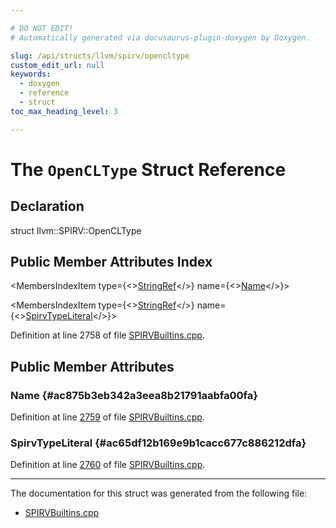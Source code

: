 ```yaml
---

# DO NOT EDIT!
# Automatically generated via docusaurus-plugin-doxygen by Doxygen.

slug: /api/structs/llvm/spirv/opencltype
custom_edit_url: null
keywords:
  - doxygen
  - reference
  - struct
toc_max_heading_level: 3

---
```





# The `OpenCLType` Struct Reference

<DoxygenPage pluginConfig={pluginConfig}>



## Declaration

<CodeBlock>struct llvm::SPIRV::OpenCLType</CodeBlock>

## Public Member Attributes Index

<MembersIndex>

<MembersIndexItem
  type={<><a href="/docs/api/classes/llvm/stringref">StringRef</a></>}
  name={<><a href="#ac875b3eb342a3eea8b21791aabfa00fa">Name</a></>}>
</MembersIndexItem>

<MembersIndexItem
  type={<><a href="/docs/api/classes/llvm/stringref">StringRef</a></>}
  name={<><a href="#ac65df12b169e9b1cacc677c886212dfa">SpirvTypeLiteral</a></>}>
</MembersIndexItem>

</MembersIndex>


Definition at line 2758 of file <a href="/docs/api/files/lib/lib/target/lib/target/spirv/spirvbuiltins-cpp">SPIRVBuiltins.cpp</a>.

<SectionDefinition>

## Public Member Attributes

### Name {#ac875b3eb342a3eea8b21791aabfa00fa}

<MemberDefinition
  prototype="StringRef llvm::SPIRV::OpenCLType::Name">

Definition at line <a href="/docs/api/files/lib/lib/target/lib/target/spirv/spirvbuiltins-cpp/#l02759">2759</a> of file <a href="/docs/api/files/lib/lib/target/lib/target/spirv/spirvbuiltins-cpp">SPIRVBuiltins.cpp</a>.
</MemberDefinition>

### SpirvTypeLiteral {#ac65df12b169e9b1cacc677c886212dfa}

<MemberDefinition
  prototype="StringRef llvm::SPIRV::OpenCLType::SpirvTypeLiteral">

Definition at line <a href="/docs/api/files/lib/lib/target/lib/target/spirv/spirvbuiltins-cpp/#l02760">2760</a> of file <a href="/docs/api/files/lib/lib/target/lib/target/spirv/spirvbuiltins-cpp">SPIRVBuiltins.cpp</a>.
</MemberDefinition>

</SectionDefinition>

<hr/>

The documentation for this struct was generated from the following file:

<ul>
<li><a href="/docs/api/files/lib/lib/target/lib/target/spirv/spirvbuiltins-cpp">SPIRVBuiltins.cpp</a></li>
</ul>

</DoxygenPage>
